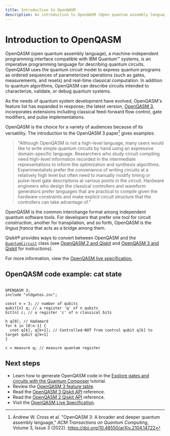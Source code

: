 ```yaml
---
title: Introduction to OpenQASM
description: An introduction to OpenQASM (Open quantum assembly language)
---
```


# Introduction to OpenQASM

OpenQASM (open quantum assembly language), a machine-independent programming interface compatible with IBM Quantum&trade; systems, is an imperative programming language for describing quantum circuits. OpenQASM uses the quantum circuit model to express quantum programs as ordered sequences of parameterized operations (such as gates, measurements, and resets) and real-time classical computation. In addition to quantum algorithms, OpenQASM can describe circuits intended to characterize, validate, or debug quantum systems.

As the needs of quantum system development have evolved, OpenQASM's feature list has expanded in response; the latest version, [OpenQASM 3,](https://arxiv.org/abs/2104.14722) incorporates extensions including classical feed-forward flow control, gate modifiers, and pulse implementations. 

OpenQASM is the choice for a variety of audiences because of its versatility. The introduction to the OpenQASM 3 paper[^1] gives examples: 

 >   "Although OpenQASM is not a high-level language, many users would like to write simple quantum circuits by hand using an expressive domain-specific language. Researchers who study circuit compiling need high-level information recorded in the intermediate representations to inform the optimization and synthesis algorithms. Experimentalists prefer the convenience of writing circuits at a relatively high level but often need to manually modify timing or pulse-level gate descriptions at various points in the circuit. Hardware engineers who design the classical controllers and waveform generators prefer languages that are practical to compile given the hardware constraints and make explicit circuit structure that the controllers can take advantage of."

OpenQASM is the common interchange format among independent quantum software tools. For developers that prefer one tool for circuit construction, another for transpilation, and so forth, OpenQASM is the *lingua franca* that acts as a bridge among them.  

 Qiskit&reg; provides ways to convert between OpenQASM and the [`QuantumCircuit`](../api/qiskit/qiskit.circuit.QuantumCircuit) class (see [OpenQASM 2 and Qiskit](interoperate-qiskit-qasm2) and [OpenQASM 3 and Qiskit](interoperate-qiskit-qasm3) for instructions).  

For more information, view the [OpenQASM live specification.](https://openqasm.com/)

## OpenQASM code example: cat state

```qasm3

OPENQASM 3;
include "stdgates.inc";

const n = 3; // number of qubits
qubit[n] q; // a register 'q' of n qubits
bit[n] c; // a register 'c' of n classical bits

h q[0]; // Hadamard
for k in [0:n-1] { 
  cnot q[k], q[k+1]; // Controlled-NOT from control qubit q[k] to target qubit q[k+1] 
}

c = measure q; // measure quantum register
```

[^1]: Andrew W. Cross et al. "OpenQASM 3: A broader and deeper quantum assembly language," *ACM Transactions on Quantum Computing*, Volume 3, Issue 3 (2022). https://doi.org/10.48550/arXiv.2104.14722


## Next steps

<Admonition type="tip" title="Recommendations">

- Learn how to generate OpenQASM code in the [Explore gates and circuits with the Quantum Composer](https://learning.quantum.ibm.com/tutorial/explore-gates-and-circuits-with-the-quantum-composer) tutorial.
- Review the [OpenQASM 3 feature table](qasm-feature-table).
- Read the [OpenQASM 3 Qiskit API](/api/qiskit/qasm3) reference.
- Read the [OpenQASM 2 Qiskit API](/api/qiskit/qasm2) reference.
- Visit the [OpenQASM Live Specification](https://openqasm.com/).
</Admonition>
